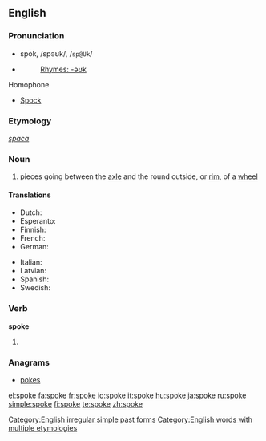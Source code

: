 ==English==

{{rank|idea|reached|appeared|461|spoke|strange|force|character}}

===Pronunciation===
* spōk, /spəʊk/, /<tt>sp@Uk</tt>/
* {{audio|en-us-spoke.ogg|Audio (US)}}
*: [[Rhymes:English:-əʊk|Rhymes: -əʊk]]

;Homophone
* [[Spock]]

===Etymology===
{{OE.}} ''[[spaca]]''

===Noun===
{{wikipedia}}
{{en-noun}}

# pieces going between the [[axle]] and the round outside, or [[rim]], of a [[wheel]]

====Translations====
{{trans-top|part of a wheel}}
* Dutch: {{t|nl|spaak|m|f}}
* Esperanto: {{t-|eo|spoko|xs=Esperanto}}
* Finnish: {{t+|fi|pinna}}
* French: {{t+|fr|rayon|m}}
* German: {{t-|de|Speiche}}
{{trans-mid}}
* Italian: {{t+|it|raggio}}
* Latvian: {{t|lv|spieķis|m|xs=Latvian}}
* Spanish: {{t+|es|rayo|m}}
* Swedish: {{t|sv|eker}}
{{trans-bottom}}

===Verb===
'''spoke'''

# {{simple past of|[[speak]]}}
<!--these belong on the page for "speak"

====Translations====
* Dutch: [[sprak]], [[spraken]]
* Finnish: {{t-|fi|puhui}}
* Hebrew: [[דיבר]] (diber)-->

===Anagrams===
* [[pokes]]

[[Category:English irregular simple past forms]]
[[Category:English words with multiple etymologies]]

[[el:spoke]]
[[fa:spoke]]
[[fr:spoke]]
[[io:spoke]]
[[it:spoke]]
[[hu:spoke]]
[[ja:spoke]]
[[ru:spoke]]
[[simple:spoke]]
[[fi:spoke]]
[[te:spoke]]
[[zh:spoke]]